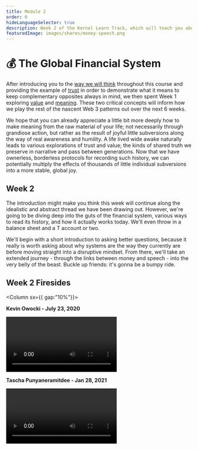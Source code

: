 ```yaml
---
title: Module 2
order: 0
hideLanguageSelector: true
description: Week 2 of the Kernel Learn Track, which will teach you about the history and make-up of the current global financial system and how we can think about augmenting and improving it with a better web.
featuredImage: images/shares/money-speech.png
---
```


# 💰 The Global Financial System

After introducing you to the [way we will think](/learn/module-0/play-of-pattern) throughout 
this course and providing the example of [trust](/learn/module-0/trust/) in order to demonstrate 
what it means to keep complementary opposites always in mind, we then spent Week 1 exploring 
[value](/learn/module-1/value/) and [meaning](/learn/module-1/meaning/). These two critical 
concepts will inform how we play the rest of the nascent Web 3 patterns out over the next 6 weeks. 

We hope that you can already appreciate a little bit more deeply how to make meaning from the 
raw material of your life; not necessarily through grandiose action, but rather as the result of 
joyful little subversions along the way of real awareness and humility. A life lived wide awake 
naturally leads to various explorations of trust and value; the kinds of shared truth we preserve 
in narrative and pass between generations. Now that we have ownerless, borderless protocols for 
recording such history, we can potentially multiply the effects of thousands of little 
individual subversions into a more stable, global joy.

## Week 2

The introduction might make you think this week will continue along the idealistic and abstract 
thread we have been drawing out. However, we're going to be diving deep into the guts of the 
financial system, various ways to read its history, and how it actually works today. We'll even 
throw in a balance sheet and a T account or two.  

We'll begin with a short introduction to asking better questions, because it really is worth 
asking about why systems are the way they currently are before moving straight into a disruptive 
mindset. From there, we'll take an extended journey - through the links between money and 
speech - into the very belly of the beast. Buckle up friends: it's gonna be a bumpy ride.

## Week 2 Firesides

<Column sx={{ gap:"10%"}}>

<Box>

**Kevin Owocki - July 23, 2020**

<Video src="https://www.youtube-nocookie.com/embed/1tHQ9K5Oj9s?start=380" />

</Box>

<Box>

**Tascha Punyaneramitdee - Jan 28, 2021**

<Video src="https://www.youtube-nocookie.com/embed/pCHVmUz8maQ?start=199" />

</Box>

</Column>